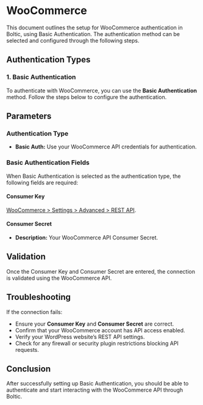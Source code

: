 # WooCommerce 

This document outlines the setup for WooCommerce authentication in Boltic, using Basic Authentication. The authentication method can be selected and configured through the following steps.

## Authentication Types

### 1. Basic Authentication

To authenticate with WooCommerce, you can use the **Basic Authentication** method. Follow the steps below to configure the authentication.

## Parameters

### Authentication Type

  - **Basic Auth:** Use your WooCommerce API credentials for authentication.

### Basic Authentication Fields

When Basic Authentication is selected as the authentication type, the following fields are required:

#### Consumer Key

  <a href="https://woocommerce.github.io/woocommerce-rest-api-docs/#authentication" target="blank"> WooCommerce > Settings > Advanced > REST API</a>.


#### Consumer Secret

- **Description:** Your WooCommerce API Consumer Secret.

## Validation

Once the Consumer Key and Consumer Secret are entered, the connection is validated using the WooCommerce API.

## Troubleshooting

If the connection fails:

- Ensure your **Consumer Key** and **Consumer Secret** are correct.
- Confirm that your WooCommerce account has API access enabled.
- Verify your WordPress website’s REST API settings.
- Check for any firewall or security plugin restrictions blocking API requests.

## Conclusion

After successfully setting up Basic Authentication, you should be able to authenticate and start interacting with the WooCommerce API through Boltic.
